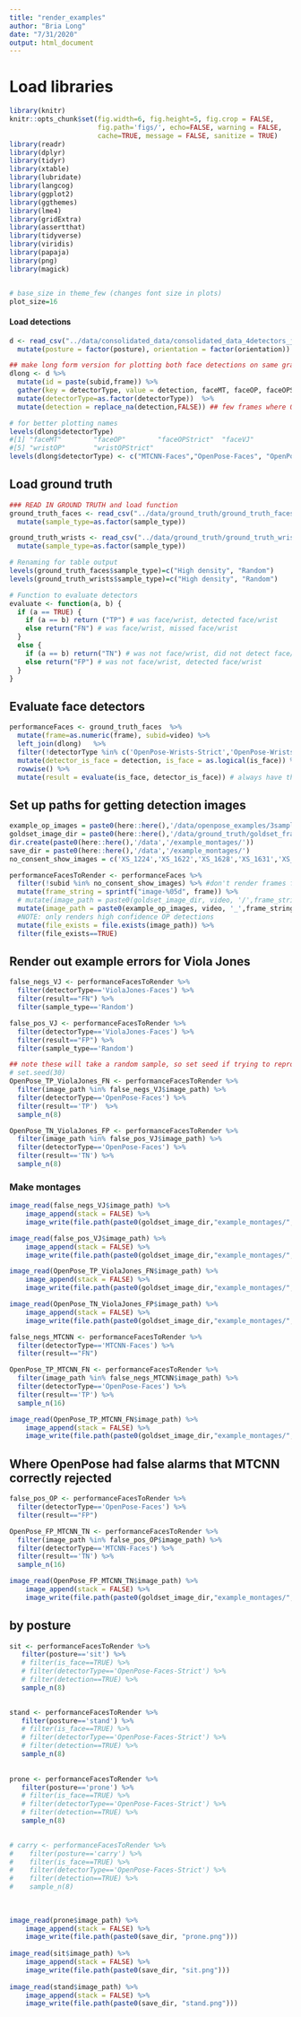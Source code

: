 ```yaml
---
title: "render_examples"
author: "Bria Long"
date: "7/31/2020"
output: html_document
---
```


# Load libraries

```r
library(knitr)
knitr::opts_chunk$set(fig.width=6, fig.height=5, fig.crop = FALSE, 
                      fig.path='figs/', echo=FALSE, warning = FALSE, 
                      cache=TRUE, message = FALSE, sanitize = TRUE)
library(readr)
library(dplyr)
library(tidyr)
library(xtable)
library(lubridate)
library(langcog)
library(ggplot2)
library(ggthemes)
library(lme4)
library(gridExtra)
library(assertthat)
library(tidyverse)
library(viridis)
library(papaja)
library(png)
library(magick)


# base_size in theme_few (changes font size in plots)
plot_size=16
```

####  Load detections
```r

d <- read_csv("../data/consolidated_data/consolidated_data_4detectors_july2020.csv") %>%
  mutate(posture = factor(posture), orientation = factor(orientation))

## make long form version for plotting both face detections on same graph
dlong <- d %>%
  mutate(id = paste(subid,frame)) %>%
  gather(key = detectorType, value = detection, faceMT, faceOP, faceOPStrict, faceVJ, wristOP, wristOPStrict) %>%
  mutate(detectorType=as.factor(detectorType))  %>%
  mutate(detection = replace_na(detection,FALSE)) ## few frames where OP didn't have detections

# for better plotting names
levels(dlong$detectorType) 
#[1] "faceMT"        "faceOP"        "faceOPStrict"  "faceVJ"       
#[5] "wristOP"       "wristOPStrict"
levels(dlong$detectorType) <- c("MTCNN-Faces","OpenPose-Faces", "OpenPose-Faces-Strict","ViolaJones-Faces","OpenPose-Wrists","OpenPose-Wrists-Strict") 

```


## Load ground truth
```r
### READ IN GROUND TRUTH and load function
ground_truth_faces <- read_csv("../data/ground_truth/ground_truth_faces.csv") %>%
  mutate(sample_type=as.factor(sample_type)) 

ground_truth_wrists <- read_csv("../data/ground_truth/ground_truth_wrists.csv") %>%
  mutate(sample_type=as.factor(sample_type))

# Renaming for table output
levels(ground_truth_faces$sample_type)=c("High density", "Random")
levels(ground_truth_wrists$sample_type)=c("High density", "Random")

# Function to evaluate detectors
evaluate <- function(a, b) {
  if (a == TRUE) {
    if (a == b) return ("TP") # was face/wrist, detected face/wrist
    else return("FN") # was face/wrist, missed face/wrist
  }
  else {
    if (a == b) return("TN") # was not face/wrist, did not detect face/wrist
    else return("FP") # was not face/wrist, detected face/wrist
  }
}
```


## Evaluate face detectors
```r
performanceFaces <- ground_truth_faces  %>%
  mutate(frame=as.numeric(frame), subid=video) %>%
  left_join(dlong)   %>%
  filter(!detectorType %in% c('OpenPose-Wrists-Strict','OpenPose-Wrists')) %>%
  mutate(detector_is_face = detection, is_face = as.logical(is_face)) %>%
  rowwise() %>%
  mutate(result = evaluate(is_face, detector_is_face)) # always have the gronud truth first in evaluate argument
```


## Set up paths for getting detection images
```r
example_op_images = paste0(here::here(),'/data/openpose_examples/3sample/')
goldset_image_dir = paste0(here::here(),'/data/ground_truth/goldset_frames/face_images/')
dir.create(paste0(here::here(),'/data','/example_montages/'))
save_dir = paste0(here::here(),'/data','/example_montages/')
no_consent_show_images = c('XS_1224','XS_1622','XS_1628','XS_1631','XS_1634')

performanceFacesToRender <- performanceFaces %>%
  filter(!subid %in% no_consent_show_images) %>% #don't render frames from non-consenting fams
  mutate(frame_string = sprintf("image-%05d", frame)) %>%
  # mutate(image_path = paste0(goldset_image_dir, video, '/',frame_string,'.jpg')) %>%
  mutate(image_path = paste0(example_op_images, video, '_',frame_string,'_rendered.png')) %>% 
  #NOTE: only renders high confidence OP detections
  mutate(file_exists = file.exists(image_path)) %>%
  filter(file_exists==TRUE)
```


## Render out example errors for Viola Jones
```r
false_negs_VJ <- performanceFacesToRender %>%
  filter(detectorType=='ViolaJones-Faces') %>%
  filter(result=="FN") %>%
  filter(sample_type=='Random') 

false_pos_VJ <- performanceFacesToRender %>%
  filter(detectorType=='ViolaJones-Faces') %>%
  filter(result=="FP") %>%
  filter(sample_type=='Random') 

## note these will take a random sample, so set seed if trying to reproduce everything
# set.seed(30)
OpenPose_TP_ViolaJones_FN <- performanceFacesToRender %>%
  filter(image_path %in% false_negs_VJ$image_path) %>%
  filter(detectorType=='OpenPose-Faces') %>%
  filter(result=='TP')  %>%
  sample_n(8)

OpenPose_TN_ViolaJones_FP <- performanceFacesToRender %>%
  filter(image_path %in% false_pos_VJ$image_path) %>%
  filter(detectorType=='OpenPose-Faces') %>%
  filter(result=='TN') %>%
  sample_n(8)
```

### Make montages 
```r
image_read(false_negs_VJ$image_path) %>%
    image_append(stack = FALSE) %>%
    image_write(file.path(paste0(goldset_image_dir,"example_montages/", "false_negs_VJ.png")))

image_read(false_pos_VJ$image_path) %>%
    image_append(stack = FALSE) %>%
    image_write(file.path(paste0(goldset_image_dir,"example_montages/", "false_pos_VJ.png")))

image_read(OpenPose_TP_ViolaJones_FN$image_path) %>%
    image_append(stack = FALSE) %>%
    image_write(file.path(paste0(goldset_image_dir,"example_montages/", "OpenPose_TP_ViolaJones_FN.png")))

image_read(OpenPose_TN_ViolaJones_FP$image_path) %>%
    image_append(stack = FALSE) %>%
    image_write(file.path(paste0(goldset_image_dir,"example_montages/", "OpenPose_TN_ViolaJones_FP.png")))

false_negs_MTCNN <- performanceFacesToRender %>%
  filter(detectorType=='MTCNN-Faces') %>%
  filter(result=="FN") 

OpenPose_TP_MTCNN_FN <- performanceFacesToRender %>%
  filter(image_path %in% false_negs_MTCNN$image_path) %>%
  filter(detectorType=='OpenPose-Faces') %>%
  filter(result=='TP') %>%
  sample_n(16)

image_read(OpenPose_TP_MTCNN_FN$image_path) %>%
    image_append(stack = FALSE) %>%
    image_write(file.path(paste0(goldset_image_dir,"example_montages/", "OpenPose_TP_MTCNN_FN.png")))
```

## Where OpenPose had false alarms that MTCNN correctly rejected 
```r
false_pos_OP <- performanceFacesToRender %>%
  filter(detectorType=='OpenPose-Faces') %>%
  filter(result=="FP") 

OpenPose_FP_MTCNN_TN <- performanceFacesToRender %>%
  filter(image_path %in% false_pos_OP$image_path) %>%
  filter(detectorType=='MTCNN-Faces') %>%
  filter(result=='TN') %>%
  sample_n(16)

image_read(OpenPose_FP_MTCNN_TN$image_path) %>%
    image_append(stack = FALSE) %>%
    image_write(file.path(paste0(goldset_image_dir,"example_montages/", "OpenPose_FP_MTCNN_TN.png")))
```


## by posture
```r
sit <- performanceFacesToRender %>%
   filter(posture=='sit') %>%
   # filter(is_face==TRUE) %>%
   # filter(detectorType=='OpenPose-Faces-Strict') %>%
   # filter(detection==TRUE) %>%
   sample_n(8)

   
stand <- performanceFacesToRender %>%
   filter(posture=='stand') %>%
   # filter(is_face==TRUE) %>%
   # filter(detectorType=='OpenPose-Faces-Strict') %>%
   # filter(detection==TRUE) %>%
   sample_n(8)
   
      
prone <- performanceFacesToRender %>%
   filter(posture=='prone') %>%
   # filter(is_face==TRUE) %>%
   # filter(detectorType=='OpenPose-Faces-Strict') %>%
   # filter(detection==TRUE) %>%
   sample_n(8)
   

# carry <- performanceFacesToRender %>%
#    filter(posture=='carry') %>%
#    filter(is_face==TRUE) %>%
#    filter(detectorType=='OpenPose-Faces-Strict') %>%
#    filter(detection==TRUE) %>%
#    sample_n(8)
   
   
   
image_read(prone$image_path) %>%
    image_append(stack = FALSE) %>%
    image_write(file.path(paste0(save_dir, "prone.png")))
    
image_read(sit$image_path) %>%
    image_append(stack = FALSE) %>%
    image_write(file.path(paste0(save_dir, "sit.png")))
  
image_read(stand$image_path) %>%
    image_append(stack = FALSE) %>%
    image_write(file.path(paste0(save_dir, "stand.png")))
   
   
   
   
   
   

```